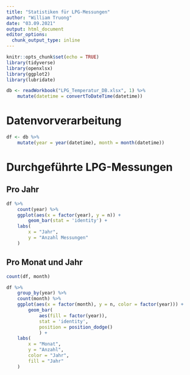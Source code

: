 ```yaml
---
title: "Statistiken für LPG-Messungen"
author: "William Truong"
date: "03.09.2021"
output: html_document
editor_options:
  chunk_output_type: inline
---
```


```r
knitr::opts_chunk$set(echo = TRUE)
library(tidyverse)
library(openxlsx)
library(ggplot2)
library(lubridate)
```


```r
db <- readWorkbook("LPG_Temperatur_DB.xlsx", 1) %>% 
	mutate(datetime = convertToDateTime(datetime))
```

# Datenvorverarbeitung

```r
df <- db %>% 
	mutate(year = year(datetime), month = month(datetime))
```


# Durchgeführte LPG-Messungen

## Pro Jahr
```r
df %>% 
	count(year) %>% 
	ggplot(aes(x = factor(year), y = n)) +
		geom_bar(stat = 'identity') +
	labs(
		x = "Jahr",
		y = "Anzahl Messungen"
	)
```

## Pro Monat und Jahr

```r
count(df, month)
```


```r
df %>% 
	group_by(year) %>% 
	count(month) %>% 
	ggplot(aes(x = factor(month), y = n, color = factor(year))) +
		geom_bar(
			aes(fill = factor(year)), 
			stat = 'identity',
			position = position_dodge()
			) +
	labs(
		x = "Monat",
		y = "Anzahl",
		color = "Jahr",
		fill = "Jahr"
	)

```

